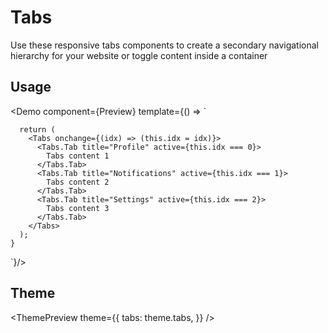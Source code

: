 
<Meta
  title="Tabs"
  description="These are system-generated notifications with a high degree of criticality. They should be used when the system is unstable or there is a risk of loss of data or access to resources."
/>

# Tabs

Use these responsive tabs components to create a secondary navigational hierarchy for your website or toggle content inside a container

## Usage

<Demo
  component={Preview}
  template={() => `

      return (
        <Tabs onchange={(idx) => (this.idx = idx)}>
          <Tabs.Tab title="Profile" active={this.idx === 0}>
            Tabs content 1
          </Tabs.Tab>
          <Tabs.Tab title="Notifications" active={this.idx === 1}>
            Tabs content 2
          </Tabs.Tab>
          <Tabs.Tab title="Settings" active={this.idx === 2}>
            Tabs content 3
          </Tabs.Tab>
        </Tabs>
      );
    }

`}/>

## Theme

<ThemePreview
  theme={{
    tabs: theme.tabs,
  }}
/>
